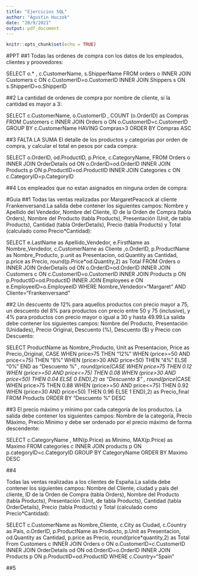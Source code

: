 ```yaml
---
title: "Ejercicios SQL"
author: "Agustin Huczok"
date: "20/9/2021"
output: pdf_document
---
```


```r
knitr::opts_chunk$set(echo = TRUE)
```

#PPT
##1
Todas las ordenes de compra con los datos de los empleados, clientes y proovedores:

SELECT o.* , c.CustomerName, s.ShipperName 
FROM orders o
INNER JOIN Customers c ON c.CustomerID=o.CustomerID 
INNER JOIN Shippers s ON s.ShipperID=o.ShipperID

##2
La cantidad de ordenes de compra por nombre de cliente, si la cantidad es mayor a 3:

SELECT c.CustomerName, o.CustomerID , COUNT (o.OrderID) as Compras
FROM Customers c
INNER JOIN Orders o ON o.CustomerID=c.CustomerID
GROUP BY c.CustomerName 
HAVING Compras>3
ORDER BY Compras ASC

##3 FALTA LA SUMA
El detalle de los productos y categorias por orden de compra, y calcular el total en pesos por cada compra:

SELECT o.OrderID, od.ProductID, p.Price, c.CategoryName, 
FROM Orders o
INNER JOIN OrderDetails od ON o.OrderID=od.OrderID
INNER JOIN Products p ON p.ProductID=od.ProductID
INNER JOIN Categories c ON c.CategoryID=p.CategoryID

##4
Los empleados que no estan asignados en ninguna orden de compra:



#Guia
##1
Todas las ventas realizadas por MargaretPeacock al cliente Frankenversand.La salida debe  contener  los  siguientes  campos:  Nombre  y  Apellido  del  Vendedor,  Nombre  del Cliente,  ID  de  la  Orden  de  Compra  (tabla  Orders),  Nombre  del  Producto  (tabla Products), Presentación (Unit, de tabla Products), Cantidad (tabla OrderDetails), Precio (tabla Products) y Total (calculado como Precio*Cantidad):


SELECT e.LastName as Apellido_Vendedor, e.FirstName as Nombre_Vendedor, c.CustomerName as Cliente ,o.OrderID, p.ProductName as Nombre_Producto, p.unit as Presentacion, od.Quantity as Cantidad, p.price as Precio, round(p.Price*od.Quantity,2) as Total
FROM Orders o
INNER JOIN OrderDetails od ON o.OrderID=od.OrderID
INNER JOIN Customers c ON c.CustomerID=o.CustomerID
INNER JOIN Products p ON p.ProductID=od.ProductID
INNER JOIN Employees e ON e.EmployeeID=o.EmployeeID
WHERE Nombre_Vendedor="Margaret" AND Cliente="Frankenversand"

##2
Un  descuento  de  12%  para  aquellos productos  con  precio  mayor  a  75,  un  descuento del 8%  para  productos  con  precio  entre  50  y  75  (inclusive),  y 4%  para  productos  con precio mayor o igual a 30 y hasta 49.99.La salida debe contener los siguientes campos: Nombre   del   Producto,   Presentación   (Unidades),   Precio   Original,   Descuento   (%), Descuento ($) y Precio con Descuento:


SELECT ProductName as Nombre_Producto, Unit as Presentacion, Price as Precio_Original, CASE WHEN price>75 THEN "12%" WHEN (price>=50 AND price<=75) THEN "8%" WHEN (price>30 AND price<50) THEN "4%" ELSE "0%" END as "Descuento %" , round(price*(CASE WHEN price>75 THEN 0.12 WHEN (price>=50 AND price<=75) THEN 0.08 WHEN (price>30 AND price<50) THEN 0.04 ELSE 0 END),2) as "Descuento $" , round(price*(CASE WHEN price>75 THEN 0.88 WHEN (price>=50 AND price<=75) THEN 0.92 WHEN (price>30 AND price<50) THEN 0.96 ELSE 1 END),2) as Precio_final
FROM Products
ORDER BY "Descuento %" DESC


##3
El  precio  máximo  y  mínimo  por  cada  categoría  de  los  productos.  La  salida  debe contener  los  siguientes  campos:  Nombre  de  la  categoría,  Precio Máximo,  Precio Mínimo y debe ser ordenado por el precio máximo de forma descendente:

SELECT c.CategoryName , MIN(p.Price) as Minimo, MAX(p.Price) as Maximo
FROM categories c
INNER JOIN products p ON p.categoryID=c.CategoryID
GROUP BY CategoryName
ORDER BY Maximo DESC


##4

Todas  las  ventas  realizadas  a  los  clientes  de España.La  salida  debe  contener  los siguientes  campos:  Nombre  del  Cliente, ciudad  y  país  del  cliente, ID  de  la  Orden  de Compra  (tabla  Orders),  Nombre  del  Producto  (tabla  Products),  Presentación  (Unit,  de tabla   Products),   Cantidad   (tabla   OrderDetails),   Precio   (tabla   Products)   y   Total (calculado como Precio*Cantidad):

SELECT c.CustomerName as Nombre_Cliente, c.City as Ciudad, c.Country as Pais, o.OrderID, p.ProductName as Producto, p.Unit as Presentacion, od.Quantity as Cantidad, p.price as Precio, round(price*quantity,2) as Total
From Customers c
INNER JOIN Orders o ON o.CustomerID=c.CustomerID
INNER JOIN OrderDetails od ON od.OrderID=o.OrderID
INNER JOIN Products p ON p.ProductID=od.ProductID
WHERE c.Country="Spain"

##5
